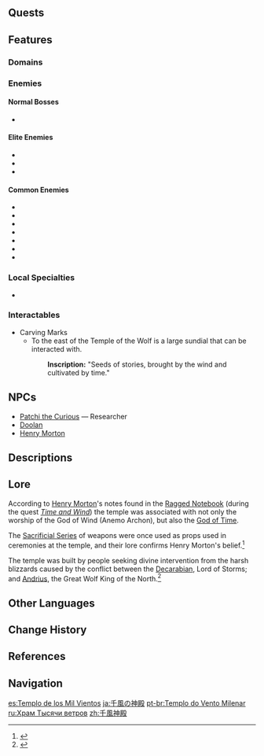 {{Location Infobox
|image        = Thousand Winds Temple.png
|type         = Subarea
|region       = Mondstadt
|area         = Starfell Valley
}}
{{Location Intro|description=It is an ancient amphitheater that has been used as an arena back in the [[Mondstadt/History#Late Aristocratic Period (1600–1000 years ago)|Aristocratic Period]], where slaves were made to fight each other for the satisfaction of the old nobles.}}

==Quests==
{{Quests by Category List|heo=1}}

==Features==
===Domains===
{{Domains by Category Gallery}}

===Enemies===
====Normal Bosses====
* {{Enemy|Cryo Regisvine}}

====Elite Enemies====
* {{Enemy|Cryo Abyss Mage}}
* {{Enemy|Wooden Shieldwall Mitachurl}}
* {{Enemy|Ruin Guard}}

====Common Enemies====
* {{Enemy|Hilichurl Fighter}}
* {{Enemy|Hilichurl Grenadier}}
* {{Enemy|Pyro Hilichurl Shooter}}
* {{Enemy|Dendro Samachurl}}
* {{Enemy|Anemo Slime}}
* {{Enemy|Large Dendro Slime}}
* {{Enemy|Cryo Whopperflower}}

===Local Specialties===
* {{Item|Dandelion Seed}}

===Interactables===
*Carving Marks
**To the east of the Temple of the Wolf is a large sundial that can be interacted with.
{{Dialogue start}}
::'''Inscription:''' "Seeds of stories, brought by the wind and cultivated by time."
{{Dialogue end}}

==NPCs==
* [[Patchi the Curious]] &mdash; Researcher
* [[Doolan]]
* [[Henry Morton]]

==Descriptions==
{{Description|The ruins of an ancient amphitheater. A thousand melodius winds gather here, bringing with them countless tales, and carrying those tales far and wide.|Viewpoint, [[Viewpoint/Ancient Thousand Winds Temple|Ancient Thousand Winds Temple]]}}
{{Description|A collection of temple ruins that sits northeast of Mondstadt.<br />According to local legend, millennia ago this area was a temple for worshipping the Anemo God. Though it has been left to waste for centuries, leaving the ruins you see today. If you look closely at some of the stone pillars, you can still faintly make out some elegant carvings.<br />This long-forgotten symbol of commemoration is engraved with the maxim: "Wind brings the seeds of tales, time allows them to take root."|[https://genshin.hoyoverse.com/en/map Exploration], Genshin Impact Official Site}}

==Lore==
According to [[Henry Morton]]'s notes found in the [[Ragged Notebook (Time and Wind)|Ragged Notebook]] (during the quest ''[[Time and Wind]]'')  the temple was associated with not only the worship of the God of Wind (Anemo Archon), but also the [[God of Time]].

The [[Sacrificial Series]] of weapons were once used as props used in ceremonies at the temple, and their lore confirms Henry Morton's belief.<ref>{{Ref/Weapon|Sacrificial Bow}}</ref>

The temple was built by people seeking divine intervention from the harsh blizzards caused by the conflict between the [[Decarabian]], Lord of Storms; and [[Andrius]], the Great Wolf King of the North.<ref>{{Ref/Weapon|Sacrificial Fragments}}</ref>

==Other Languages==
{{Other Languages
|en      = Thousand Winds Temple
|zhs     = 千风神殿
|zhs_rm  = Qiānfēng Shéndiàn
|zht     = 千風神殿
|zht_rm  = Qiānfēng Shéndiàn
|zh_tl   = Thousand Winds Temple
|ja      = {{Rubi|千|せん|風|ぷう}}の{{Rubi|神|しん|殿|でん}}
|ja_rm   = Senpuu no Shinden<ref>[[Map]], Label: Thousand Winds Temple (Japanese)</ref>
|ja_tl   = Temple of Thousand Winds
|ko      = {{tt|천풍|千風}} {{tt|신전|神殿}}
|ko_rm   = Cheonpung Sinjeon
|ko_tl   = Thousand Winds Temple
|es      = Templo de los Mil Vientos
|es_tl   = Temple of the Thousand Winds
|fr      = Temple des Mille Vents
|fr_tl   = Temple of the Thousand Winds
|ru      = Храм Тысячи ветров
|ru_tl   = Temple of Thousand Winds
|th      = Thousand Winds Temple
|vi      = {{tt|Thiên Phong Thần Điện|千風神殿}}
|vi_tl   = Thousand Winds Temple
|de      = Tempel der Tausend Winde
|de_tl   = Temple of Thousand Winds
|id      = Thousand Winds Temple
|pt      = Templo do Vento Milenar
|pt_tl   = Millennial Temple of the Wind
|tr      = Bin Rüzgar Tapınağı
|tr_tl   = 
|it      = Tempio dei Mille Venti
|it_tl   = Temple of Thousand Winds
}}

==Change History==
{{Change History|1.0}}

==References==
{{Reflist}}

==Navigation==
{{Area Navbox|Mondstadt}}

[[es:Templo de los Mil Vientos]]
[[ja:千風の神殿]]
[[pt-br:Templo do Vento Milenar]]
[[ru:Храм Тысячи ветров]]
[[zh:千風神殿]]